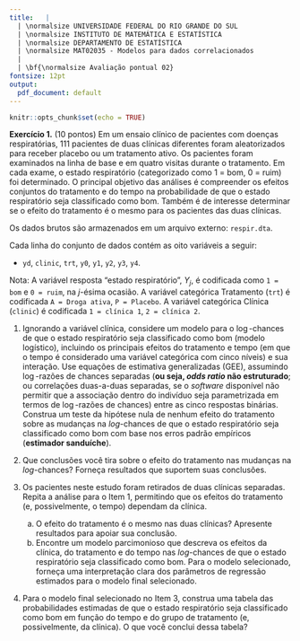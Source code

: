 ```yaml
---
title:   |
  | \normalsize UNIVERSIDADE FEDERAL DO RIO GRANDE DO SUL
  | \normalsize INSTITUTO DE MATEMÁTICA E ESTATÍSTICA
  | \normalsize DEPARTAMENTO DE ESTATÍSTICA
  | \normalsize MAT02035 - Modelos para dados correlacionados
  |
  | \bf{\normalsize Avaliação pontual 02}
fontsize: 12pt
output:
  pdf_document: default
---
```


```r
knitr::opts_chunk$set(echo = TRUE)
```

__Exercício 1.__ (10 pontos) Em um ensaio clínico de pacientes com doenças respiratórias, 111 pacientes de duas clínicas diferentes foram aleatorizados para receber placebo ou um tratamento ativo. Os pacientes foram examinados na linha de base e em quatro visitas durante o tratamento. Em cada exame, o estado respiratório (categorizado como 1 = bom, 0 = ruim) foi determinado. O principal objetivo das análises é compreender os efeitos conjuntos do tratamento e do tempo na probabilidade de que o estado respiratório seja classificado como bom. Também é de interesse determinar se o efeito do tratamento é o mesmo para os pacientes das duas clínicas.

Os dados brutos são armazenados em um arquivo externo: `respir.dta`.

Cada linha do conjunto de dados contém as oito variáveis a seguir:

- `yd`, `clinic`, `trt`, `y0`, `y1`, `y2`, `y3`, `y4`.

Nota: A variável resposta "estado respiratório", $Y_j$, é codificada como `1 = bom` e `0 = ruim`, na $j$-ésima ocasião. A variável categórica Tratamento (`trt`) é codificada `A = Droga ativa`, `P = Placebo`. A variável categórica Clínica (`clinic`) é codificada `1 = clínica 1`, `2 = clínica 2`.

1. Ignorando a variável clínica, considere um modelo para o $\log$-chances de que o estado respiratório seja classificado como bom (modelo logístico), incluindo os principais efeitos do tratamento e tempo (em que o tempo é considerado uma variável categórica com cinco níveis) e sua interação.
Use equações de estimativa generalizadas (GEE), assumindo $\log$-razões de chances separadas (__ou seja, _odds ratio_ não estruturado__; ou correlações duas-a-duas separadas, se o _software_ disponível não permitir que a associação dentro do indivíduo seja parametrizada em termos de $\log$-razões de chances) entre as cinco respostas binárias. Construa um teste da hipótese nula de nenhum efeito do tratamento sobre as mudanças na $log$-chances de que o estado respiratório seja classificado como bom com base nos erros padrão empíricos (__estimador sanduíche__).

2. Que conclusões você tira sobre o efeito do tratamento nas mudanças na $log$-chances? Forneça resultados que suportem suas conclusões.

3. Os pacientes neste estudo foram retirados de duas clínicas separadas. Repita a análise para o Item 1, permitindo que os efeitos do tratamento (e, possivelmente, o tempo) dependam da clínica.
    a. O efeito do tratamento é o mesmo nas duas clínicas? Apresente resultados para apoiar sua conclusão.
    b. Encontre um modelo parcimonioso que descreva os efeitos da clínica, do tratamento e do tempo nas $log$-chances de que o estado respiratório seja classificado como bom. Para o modelo selecionado, forneça uma interpretação clara dos parâmetros de regressão estimados para o modelo final selecionado.
    
4. Para o modelo final selecionado no Item 3, construa uma tabela das probabilidades estimadas de que o estado respiratório seja classificado como bom em função do tempo e do grupo de tratamento (e, possivelmente, da clínica). O que você conclui dessa tabela?
